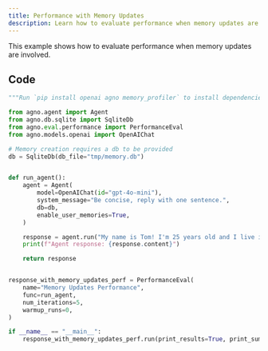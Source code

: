 ```yaml
---
title: Performance with Memory Updates
description: Learn how to evaluate performance when memory updates are involved.
---
```


This example shows how to evaluate performance when memory updates are involved.

## Code

```python
"""Run `pip install openai agno memory_profiler` to install dependencies."""

from agno.agent import Agent
from agno.db.sqlite import SqliteDb
from agno.eval.performance import PerformanceEval
from agno.models.openai import OpenAIChat

# Memory creation requires a db to be provided
db = SqliteDb(db_file="tmp/memory.db")


def run_agent():
    agent = Agent(
        model=OpenAIChat(id="gpt-4o-mini"),
        system_message="Be concise, reply with one sentence.",
        db=db,
        enable_user_memories=True,
    )

    response = agent.run("My name is Tom! I'm 25 years old and I live in New York.")
    print(f"Agent response: {response.content}")

    return response


response_with_memory_updates_perf = PerformanceEval(
    name="Memory Updates Performance",
    func=run_agent,
    num_iterations=5,
    warmup_runs=0,
)

if __name__ == "__main__":
    response_with_memory_updates_perf.run(print_results=True, print_summary=True)
```